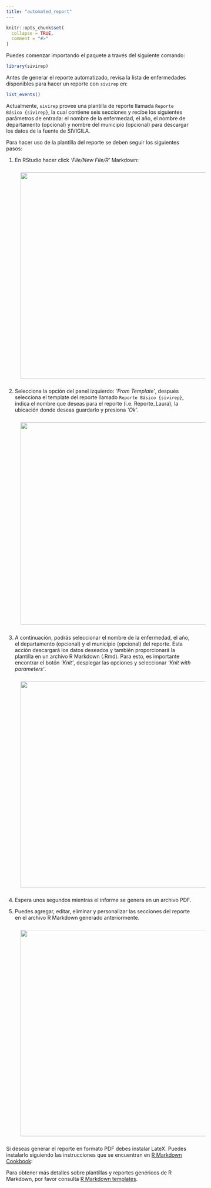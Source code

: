 ```yaml
---
title: "automated_report"
---
```


```r
knitr::opts_chunk$set(
  collapse = TRUE,
  comment = "#>"
)
```

Puedes comenzar importando el paquete a través del siguiente comando:

```r
library(sivirep)
```

Antes de generar el reporte automatizado, revisa la lista de
enfermedades disponibles para hacer un reporte con `sivirep` en:

```r
list_events()
```

Actualmente, `sivirep` provee una plantilla de reporte llamada
`Reporte Básico {sivirep}`, la cual contiene seis secciones y recibe los
siguientes parámetros de entrada: el nombre de la enfermedad, el año, el
nombre de departamento (opcional) y nombre del municipio (opcional) para
descargar los datos de la fuente de SIVIGILA.

Para hacer uso de la plantilla del reporte se deben seguir los
siguientes pasos:

1.  En RStudio hacer click *'File/New File/R'* Markdown:

![](../../man/figures/file_rmarkdown.png){.rmarkdown-img align="center"
style="margin-left: 2.8em; margin-top: 0.8em; margin-bottom: 0.8em;"
width="560"}

2.  Selecciona la opción del panel izquierdo: *'From Template'*, después
    selecciona el template del reporte llamado
    `Reporte Básico {sivirep}`, indica el nombre que deseas para el
    reporte (i.e. Reporte_Laura), la ubicación donde deseas guardarlo y
    presiona *'Ok'*.

![](../../man/figures/reporte_basico.png){.rmarkdown-img align="center"
style="margin-left: 2.8em; margin-top: 0.8em; margin-bottom: 0.8em;"
width="550"}

3.  A continuación, podrás seleccionar el nombre de la enfermedad, el
    año, el departamento (opcional) y el municipio (opcional) del
    reporte. Esta acción descargará los datos deseados y también
    proporcionará la plantilla en un archivo R Markdown (.Rmd). Para
    esto, es importante encontrar el botón *'Knit'*, desplegar las
    opciones y seleccionar *'Knit with parameters'*.

![](../../man/figures/button_knit.png){.rmarkdown-img align="center"
style="margin-left: 2.8em; margin-top: 0.8em; margin-bottom: 0.8em;"
width="560"}

4.  Espera unos segundos mientras el informe se genera en un archivo
    PDF.

5.  Puedes agregar, editar, eliminar y personalizar las secciones del
    reporte en el archivo R Markdown generado anteriormente.

![](../../man/figures/editable_rmarkdown.png){.rmarkdown-img align="center"
style="margin-left: 2.8em; margin-top: 0.8em; margin-bottom: 0.8em;"
width="560"}

Si deseas generar el reporte en formato PDF debes instalar LateX. Puedes instalarlo siguiendo las instrucciones que se
encuentran en [R Markdown Cookbook](https://bookdown.org/yihui/rmarkdown-cookbook/install-latex.html):

Para obtener más detalles sobre plantillas y reportes genéricos de R
Markdown, por favor consulta [R Markdown templates](https://rstudio.github.io/rstudio-extensions/rmarkdown_templates.html).
